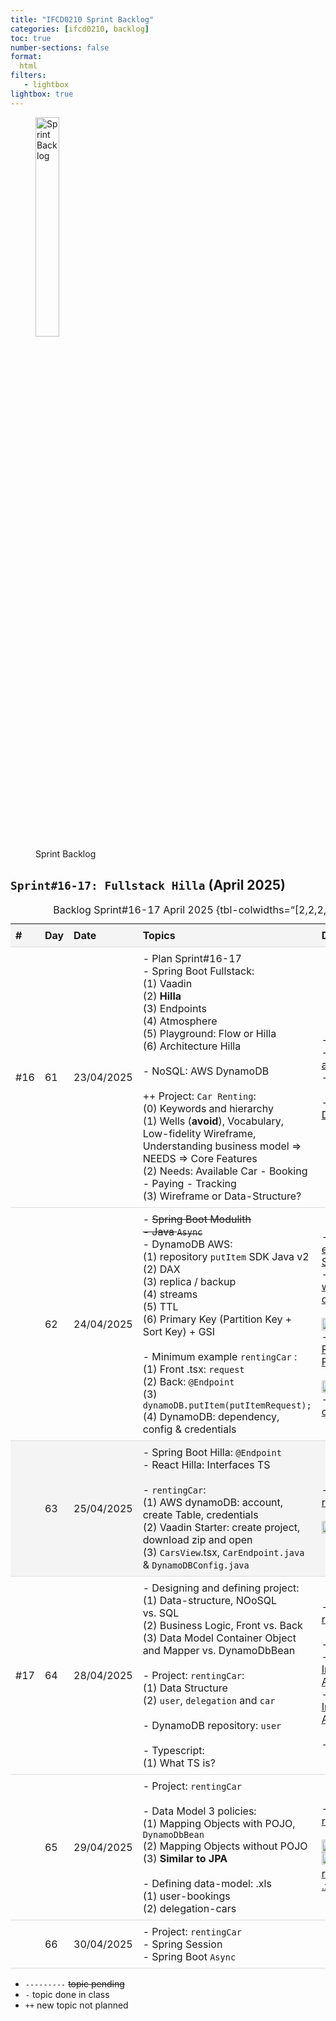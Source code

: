 ```yaml
---
title: "IFCD0210 Sprint Backlog"
categories: [ifcd0210, backlog]
toc: true
number-sections: false
format:
  html
filters:
   - lightbox
lightbox: true
---
```


<style>

.heatMap th { background:  #f4f4f4;}
tr:nth-child(3) {background-color: #f4f4f4;}
th, td {
  padding: 8px;
  text-align: left;
  border-bottom: 1px solid #ddd;
}

tr:hover {background-color:  #f4f4f4;}

</style>

![Sprint Backlog](/images/home/backlog.jpg){width="30%"}

<div class="heatMap">

::: {.column-page-right}


##  ``Sprint#16-17: Fullstack Hilla`` (April 2025)

| # | Day | Date | Topics |  Details Topics |
| -- | -- | -- | -- | -- |
| #16 | 61 | 23/04/2025 |  - Plan Sprint#16-17 </br>  - Spring Boot Fullstack: </br>  (1) Vaadin </br>  (2) **Hilla**   </br>  (3) Endpoints  </br>  (4) Atmosphere  </br> (5) Playground: Flow or Hilla </br> (6) Architecture Hilla </br></br> - NoSQL: AWS DynamoDB   </br> </br> ++ Project: `Car Renting`: </br> (0) Keywords and hierarchy </br> (1) Wells (**avoid**), Vocabulary, Low-fidelity Wireframe, Understanding business model => NEEDS => Core Features </br> (2) Needs: Available Car - Booking - Paying - Tracking </br> (3) Wireframe or Data-Structure? |  - [Vaadin](https://vaadin.com/){.external target='_blank'}  </br>  - [Vaadin: create app](https://start.vaadin.com/app){.external target='_blank'}  <br> - [Vaadin doc](https://vaadin.com/docs/latest/getting-started){.external target='_blank'}  </br> </br>  - [Spring Boot: Data & DB](/springboot/boot-concepts-data.qmd){.external target='_blank'}   |
| | 62 | 24/04/2025 | - <s>Spring Boot Modulith </br>  - Java `Async` </s></br>  - DynamoDB AWS: </br> (1)  repository `putItem` SDK Java v2 </br> (2)  DAX   </br> (3) replica / backup  </br> (4)  streams  </br> (5)  TTL  </br> (6) Primary Key (Partition Key + Sort Key) + GSI </br> </br>  - Minimum example `rentingCar` : </br> (1) Front .tsx: `request` </br>  (2) Back: `@Endpoint` </br>  (3) `dynamoDB.putItem(putItemRequest);` </br> (4) DynamoDB: dependency, config & credentials| - [DynamoDB examples using SDK for Java 2.x](https://docs.aws.amazon.com/sdk-for-java/latest/developer-guide/java_dynamodb_code_examples.html){.external target='_blank'}  </br>  - [Use PutItem with an AWS SDK or CLI](https://docs.aws.amazon.com/amazondynamodb/latest/developerguide/example_dynamodb_PutItem_section.html){.external target='_blank'}  </br> </br>  ![](/images/springboot/nosql_employee.png){.lightbox width=80% fig-align="center"}  </br> - [Choosing the Right DynamoDB Partition Key](https://aws.amazon.com/blogs/database/choosing-the-right-dynamodb-partition-key/){.external target='_blank'}  </br> </br> ![](/images/ifcd0210-25/dynamodb-students.png){.lightbox width=80% fig-align="center"} </br> - [rentingCar code](https://gist.github.com/AlbertProfe/62d46b6ab2b1de5afbd60c518f9d3f15){.external target='_blank'}|
| | 63 | 25/04/2025 | - Spring Boot Hilla: `@Endpoint` </br>   - React Hilla: Interfaces TS </br></br>  - `rentingCar`: </br>  (1) AWS dynamoDB: account, create Table, credentials </br>  (2) Vaadin Starter: create project, download zip and open </br>  (3) `CarsView`.tsx, `CarEndpoint.java` & `DynamoDBConfig.java` | - [rentingCar: repo](https://github.com/AlbertProfe/rentingCar){.external target='_blank'} </br> </br>   ![](/images/ifcd0210-25/rentingCar-dynamodb.png){.lightbox width=80% fig-align="center"} |
| #17 | 64 | 28/04/2025 | - Designing and defining project: </br>(1) Data-structure, NOoSQL vs. SQL </br>  (2) Business Logic, Front vs. Back </br>   (3) Data Model Container Object and Mapper vs. DynamoDbBean  </br> </br>   - Project: `rentingCar`: </br> (1) Data Structure  </br>  (2) `user`, `delegation` and `car`  </br></br>  - DynamoDB repository: `user` </br> </br> - Typescript: </br> (1) What TS is? |  - [rentingCar: repo](https://github.com/AlbertProfe/rentingCar){.external target='_blank'} </br> </br> - [Hila Interface](https://github.com/AlbertProfe/rentingCar/blob/master/docs/core-concepts/hilla-interface.md){.external target='_blank'} </br> - [DynamoDB Integration Approaches 1](){.external target='_blank'}  </br> - [DynamoDB Integration Approaches 2](https://github.com/AlbertProfe/rentingCar/blob/master/docs/core-concepts/3-policies-interacting-dynamodb-2.md){.external target='_blank'} </br> </br> - [TypeScript](https://www.typescriptlang.org/){.external target='_blank'} |
| | 65 | 29/04/2025 | - Project: `rentingCar` </br> </br> - Data Model 3 policies: </br>  (1) Mapping Objects with POJO, `DynamoDbBean`   </br>  (2)  Mapping Objects without POJO   </br>  (3) **Similar to JPA** </br></br>  - Defining data-model: .xls  </br>  (1) user-bookings  </br>  (2)  delegation-cars |  - [rentingCar: repo](https://github.com/AlbertProfe/rentingCar){.external target='_blank'} </br> </br> ![](/images/ifcd0210-25/rentingCar-dynamodb-v1.png){.lightbox width=80% fig-align="center"} </br> ![](/images/ifcd0210-25/rentingCar-decisions.jpg){.lightbox width=80% fig-align="center"} - [rentingCar_nosql: .xls](https://docs.google.com/spreadsheets/d/1jCKONiQ8_KUPSXzlYQ5GwEaLhJo2aV9jCOtgarWg3Tc/edit?usp=sharing){.external target='_blank'} |
| | 66 | 30/04/2025 | - Project: `rentingCar` </br> - Spring Session </br>  - Spring Boot `Async` </br>| |
: Backlog Sprint#16-17 April 2025 {tbl-colwidths="[2,2,2,55,39]"}
:::

</div>

::: {.callout-note}
- `---------` <s>topic pending</s>
- `-` topic done in class
- `++` new topic not planned
:::


